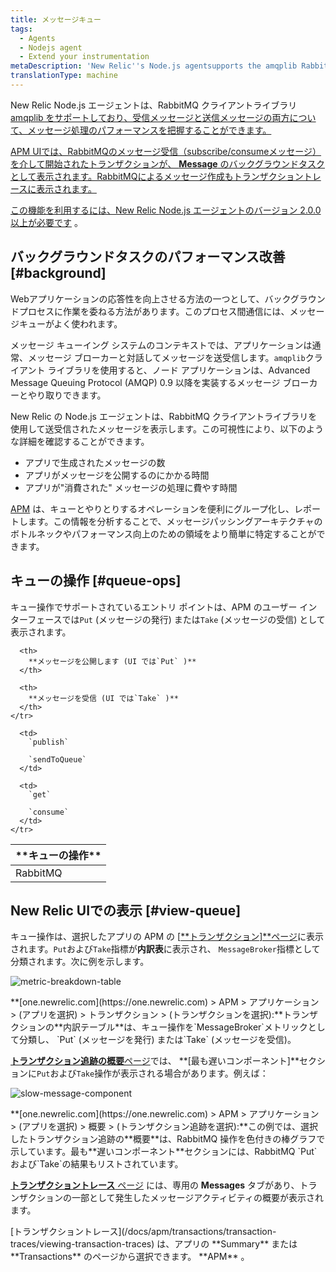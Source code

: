 ```yaml
---
title: メッセージキュー
tags:
  - Agents
  - Nodejs agent
  - Extend your instrumentation
metaDescription: 'New Relic''s Node.js agentsupports the amqplib RabbitMQ client library, giving you insight into the performance of your message processing.'
translationType: machine
---
```




New Relic Node.js エージェントは、RabbitMQ クライアントライブラリ [amqplib をサポートしており、受信メッセージと送信メッセージの両方について、メッセージ処理のパフォーマンスを把握することができます。](https://www.npmjs.com/package/amqplib)

[APM UIでは、RabbitMQのメッセージ受信（subscribe/consumeメッセージ）を介して開始されたトランザクションが、 **Message** のバックグラウンドタスクとして表示されます。RabbitMQによるメッセージ作成もトランザクショントレースに表示されます。](https://www.npmjs.com/package/amqplib)

[この機能を利用するには、New Relic ](https://www.npmjs.com/package/amqplib)[Node.js エージェントのバージョン 2.0.0 以上が必要です](/docs/release-notes/agent-release-notes/nodejs-release-notes) 。

## バックグラウンドタスクのパフォーマンス改善 [#background]

Webアプリケーションの応答性を向上させる方法の一つとして、バックグラウンドプロセスに作業を委ねる方法があります。このプロセス間通信には、メッセージキューがよく使われます。

メッセージ キューイング システムのコンテキストでは、アプリケーションは通常、メッセージ ブローカーと対話してメッセージを送受信します。`amqplib`クライアント ライブラリを使用すると、ノード アプリケーションは、Advanced Message Queuing Protocol (AMQP) 0.9 以降を実装するメッセージ ブローカーとやり取りできます。

New Relic の Node.js エージェントは、RabbitMQ クライアントライブラリを使用して送受信されたメッセージを表示します。この可視性により、以下のような詳細を確認することができます。

* アプリで生成されたメッセージの数
* アプリがメッセージを公開するのにかかる時間
* アプリが"消費された" メッセージの処理に費やす時間

[APM](#view-queue) は、キューとやりとりするオペレーションを便利にグループ化し、レポートします。この情報を分析することで、メッセージパッシングアーキテクチャのボトルネックやパフォーマンス向上のための領域をより簡単に特定することができます。

## キューの操作 [#queue-ops]

キュー操作でサポートされているエントリ ポイントは、APM のユーザー インターフェースでは`Put` (メッセージの発行) または`Take` (メッセージの受信) として表示されます。

<table>
  <thead>
    <tr>
      <th width={200}>
        **キューの操作**
      </th>

      <th>
        **メッセージを公開します (UI では`Put` )**
      </th>

      <th>
        **メッセージを受信 (UI では`Take` )**
      </th>
    </tr>
  </thead>

  <tbody>
    <tr>
      <td>
        RabbitMQ
      </td>

      <td>
        `publish`

        `sendToQueue`
      </td>

      <td>
        `get`

        `consume`
      </td>
    </tr>
  </tbody>
</table>

## New Relic UIでの表示 [#view-queue]

キュー操作は、選択したアプリの APM の \[[**トランザクション\]**ページ](/docs/apm/applications-menu/monitoring/transactions-dashboard)に表示されます。`Put`および`Take`指標が**内訳表**に表示され、 `MessageBroker`指標として分類されます。次に例を示します。

<img
  title="metric-breakdown-table"
  alt="metric-breakdown-table"
  src={messagingBreakdownTable}
/>

<figcaption>
  **[one.newrelic.com](https://one.newrelic.com) > APM > アプリケーション > (アプリを選択) > トランザクション > (トランザクションを選択):**トランザクションの**内訳テーブル**は、キュー操作を`MessageBroker`メトリックとして分類し、 `Put` (メッセージを発行) または`Take` (メッセージを受信)。
</figcaption>

[**トランザクション追跡の概要**ページ](/docs/apm/transactions/transaction-traces/transaction-trace-summary)では、 **\[最も遅いコンポーネント]**セクションに`Put`および`Take`操作が表示される場合があります。例えば：

<img
  title="slow-message-component"
  alt="slow-message-component"
  src={screenShot20170712At12928Pm}
/>

<figcaption>
  **[one.newrelic.com](https://one.newrelic.com) > APM > アプリケーション > (アプリを選択) > 概要 > (トランザクション追跡を選択):**この例では、選択したトランザクション追跡の**概要**は、RabbitMQ 操作を色付きの棒グラフで示しています。最も**遅いコンポーネント**セクションには、RabbitMQ `Put`および`Take`の結果もリストされています。
</figcaption>

[**トランザクショントレース** ページ](/docs/apm/transactions/transaction-traces/transaction-traces) には、専用の **Messages** タブがあり、トランザクションの一部として発生したメッセージアクティビティの概要が表示されます。

<Callout variant="tip">
  [トランザクショントレース](/docs/apm/transactions/transaction-traces/viewing-transaction-traces) は、アプリの **Summary** または **Transactions** のページから選択できます。 **APM** 。
</Callout>